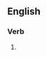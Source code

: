 ==English==

===Verb===
{{head|en|present participle}}

# {{present participle of|platinise|lang=en|nocat=1}}